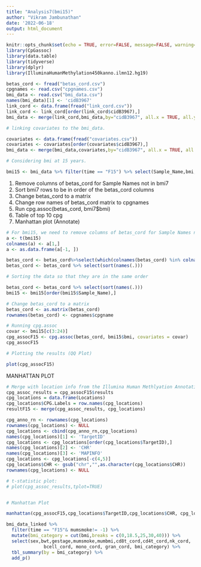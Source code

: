 ---
title: "Analysis7(bmi15)"
author: "Vikram Jambunathan"
date: '2022-06-18'
output: html_document
---

```{r setup, include=FALSE}
knitr::opts_chunk$set(echo = TRUE, error=FALSE, message=FALSE, warning=FALSE)
library(CpGassoc)
library(data.table)
library(tidyverse)
library(dplyr)
library(IlluminaHumanMethylation450kanno.ilmn12.hg19)
```


```{r}
betas_cord <- fread("betas_cord.csv")
cpgnames <- read.csv("cpgnames.csv")
bmi_data <- read.csv("bmi_data.csv")
names(bmi_data)[1] <- 'cidB3967'
link_cord <- data.frame(fread("link_cord.csv"))
link_cord <- link_cord[order(link_cord$cidB3967),]
bmi_data <- merge(link_cord,bmi_data,by="cidB3967", all.x = TRUE, all.y = TRUE)

# linking covariates to the bmi_data.

covariates <- data.frame(fread("covariates.csv"))
covariates <- covariates[order(covariates$cidB3967),]
bmi_data <- merge(bmi_data,covariates,by="cidB3967", all.x = TRUE, all.y = TRUE)

# Considering bmi at 15 years.

bmi15 <- bmi_data %>% filter(time == "F15") %>% select(Sample_Name,bmi,c(8:29)) %>% na.omit()

```


1. Remove columns of betas_cord for Sample Names not in bmi7
2. Sort bmi7 rows to be in order of the betas_cord columns
3. Change betas_cord to a matrix
4. Change row names of betas_cord matrix to cpgnames
5. Run cpg.assoc(betas_cord, bmi7$bmi)
6. Table of top 10 cpg
7. Manhattan plot (Annotate)


```{r}
# For bmi15, we need to remove columns of betas_cord for Sample Names not in bmi15
a <- t(bmi15)
colnames(a) <- a[1,]
a <- as.data.frame(a[-1, ])

betas_cord <- betas_cord%>%select(which(colnames(betas_cord) %in% colnames(a)))
betas_cord <- betas_cord %>% select(sort(names(.)))

```

```{r}
# Sorting the data so that they are in the same order

betas_cord <- betas_cord %>% select(sort(names(.)))
bmi15 <- bmi15[order(bmi15$Sample_Name),]

```

```{r}
# Change betas_cord to a matrix
betas_cord <- as.matrix(betas_cord)
rownames(betas_cord) <- cpgnames$cpgname
```

```{r}
# Running cpg.assoc
covar <- bmi15[c(3:24)]
cpg_assocF15 <- cpg.assoc(betas_cord, bmi15$bmi, covariates = covar)
cpg_assocF15

```

```{r}

# Plotting the results (QQ Plot)

plot(cpg_assocF15)

```


MANHATTAN PLOT

```{r}
# Merge with location info from the Illumina Human Methlyation Annotation Package.
cpg_assoc_results = cpg_assocF15$results
cpg_locations = data.frame(Locations)
cpg_locations$CPG.Labels = row.names(cpg_locations)
resultF15 <- merge(cpg_assoc_results, cpg_locations)
```

```{r}
cpg_anno_rn <- rownames(cpg_locations)
rownames(cpg_locations) <- NULL
cpg_locations <- cbind(cpg_anno_rn,cpg_locations)
names(cpg_locations)[1] <- 'TargetID'
cpg_locations <- cpg_locations[order(cpg_locations$TargetID),]
names(cpg_locations)[2] <- 'CHR'
names(cpg_locations)[3] <- 'MAPINFO'
cpg_locations <- cpg_locations[-c(4,5)]
cpg_locations$CHR <- gsub("chr","",as.character(cpg_locations$CHR))
rownames(cpg_locations) <- NULL
```

```{r}
# t-statistic plot:
# plot(cpg_assoc_results,tplot=TRUE)


# Manhattan Plot

manhattan(cpg_assocF15,cpg_locations$TargetID,cpg_locations$CHR, cpg_locations$MAPINFO)

```

```{r}
bmi_data_linked %>%
  filter(time == "F15"& mumsmoke!= -1) %>%
  mutate(bmi_category = cut(bmi,breaks = c(0,18.5,25,30,40))) %>%
  select(sex,bwt,gestage,mumsmoke,mumbmi,cd8t_cord,cd4t_cord,nk_cord,
              bcell_cord, mono_cord, gran_cord, bmi_category) %>%
  tbl_summary(by = bmi_category) %>%
  add_p()
```